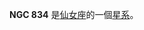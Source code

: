 {{NGCInfoBox|NGCID=NGC 834|發現者=弗里德里希·威廉·赫歇爾|發現日期=1786年9月21日|其他編號=UGC 1672,MCG 6-5-99,ZWG 522.128|曆元=J2000.0|赤經=2時11分1.2秒
|赤緯=37°39'58"|星座=仙女座|星體=星系|星等=13|表面亮度=12.2|藍等=13.8}}

'''NGC 834''' 是[[仙女座|仙女座]]的一個[[星系|星系]]。

{{NGCReference|834}}

{{Catalogs|NGC=834}}